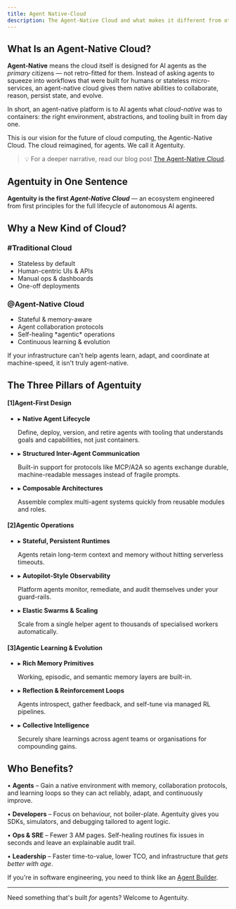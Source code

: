 ```yaml
---
title: Agent Native-Cloud
description: The Agent-Native Cloud and what makes it different from other cloud platforms
---
```


## What Is an Agent-Native Cloud?

**Agent-Native** means the cloud itself is designed for AI agents as the *primary* citizens — not retro-fitted for them. Instead of asking agents to squeeze into workflows that were built for humans or stateless micro-services, an agent-native cloud gives them native abilities to collaborate, reason, persist state, and evolve.

In short, an agent-native platform is to AI agents what *cloud-native* was to containers: the right environment, abstractions, and tooling built in from day one.

This is our vision for the future of cloud computing, the Agentic-Native Cloud. The cloud reimagined, for agents. We call it <span className="text-cyan-700 dark:text-cyan-500">Agentuity</span>.

> 💡  For a deeper narrative, read our blog post [The Agent-Native Cloud](https://agentuity.com/blog/agent-native).

## Agentuity in One Sentence

**Agentuity is the first *Agent-Native Cloud*** — an ecosystem engineered from first principles for the full lifecycle of autonomous AI agents.

## Why a New Kind of Cloud?

<div className="my-8 grid md:grid-cols-2 rounded-lg overflow-hidden border dark:border-gray-700 border-gray-200 divide-y md:divide-y-0 md:divide-x divide-gray-200 dark:divide-gray-700">
  <div className="p-6 bg-gray-50 dark:bg-gray-800">
    <h3 className="text-lg font-semibold flex items-center gap-2"><span className="text-xl font-mono">#</span>Traditional Cloud</h3>
    <ul className="mt-4 space-y-2 list-disc list-inside text-sm">
      <li>Stateless by default</li>
      <li>Human-centric UIs & APIs</li>
      <li>Manual ops & dashboards</li>
      <li>One-off deployments</li>
    </ul>
  </div>
  <div className="p-6 bg-cyan-50 dark:bg-cyan-900">
    <h3 className="text-lg font-semibold flex items-center gap-2"><span className="text-xl font-mono">@</span>Agent-Native Cloud</h3>
    <ul className="mt-4 space-y-2 list-disc list-inside text-sm">
      <li>Stateful & memory-aware</li>
      <li>Agent collaboration protocols</li>
      <li>Self-healing *agentic* operations</li>
      <li>Continuous learning & evolution</li>
    </ul>
  </div>
</div>

If your infrastructure can't help agents learn, adapt, and coordinate at machine-speed, it isn't truly agent-native.

## The Three Pillars of Agentuity

<div className="my-10 grid md:grid-cols-1 gap-6 text-xs sm:text-sm font-mono">
  <div className="bg-gray-100 dark:bg-gray-900 border border-gray-200 dark:border-gray-700 rounded-lg shadow-lg p-6 text-gray-800 dark:text-gray-100">
    <h4 className="text-cyan-700 dark:text-cyan-400 mb-4 flex items-center gap-2"><span className="text-base select-none">[1]</span>Agent-First Design</h4>
    <ul className="space-y-3 list-none">
      <li>
        <span className="text-cyan-700 dark:text-cyan-500 mr-2">▸</span> <strong className="text-black dark:text-white">Native Agent Lifecycle</strong>
        <p className="py-2 mt-1 text-gray-700 dark:text-gray-400">Define, deploy, version, and retire agents with tooling that understands goals and capabilities, not just containers.</p>
      </li>
      <li>
        <span className="text-cyan-700 dark:text-cyan-500 mr-2">▸</span> <strong className="text-black dark:text-white">Structured Inter-Agent Communication</strong>
        <p className="py-2 mt-1 text-gray-700 dark:text-gray-400">Built-in support for protocols like MCP/A2A so agents exchange durable, machine-readable messages instead of fragile prompts.</p>
      </li>
      <li>
        <span className="text-cyan-700 dark:text-cyan-500 mr-2">▸</span> <strong className="text-black dark:text-white">Composable Architectures</strong>
        <p className="py-2 mt-1 text-gray-700 dark:text-gray-400">Assemble complex multi-agent systems quickly from reusable modules and roles.</p>
      </li>
    </ul>
  </div>

  <div className="bg-gray-100 dark:bg-gray-900 border border-gray-200 dark:border-gray-700 rounded-lg shadow-lg p-6 text-gray-800 dark:text-gray-100">
    <h4 className="text-cyan-700 dark:text-cyan-400 mb-4 flex items-center gap-2"><span className="text-base select-none">[2]</span>Agentic Operations</h4>
    <ul className="space-y-3 list-none">
      <li>
        <span className="text-cyan-700 dark:text-cyan-500 mr-2">▸</span> <strong className="text-black dark:text-white">Stateful, Persistent Runtimes</strong>
        <p className="py-2 mt-1 text-gray-700 dark:text-gray-400">Agents retain long-term context and memory without hitting serverless timeouts.</p>
      </li>
      <li>
        <span className="text-cyan-700 dark:text-cyan-500 mr-2">▸</span> <strong className="text-black dark:text-white">Autopilot-Style Observability</strong>
        <p className="py-2 mt-1 text-gray-700 dark:text-gray-400">Platform agents monitor, remediate, and audit themselves under your guard-rails.</p>
      </li>
      <li>
        <span className="text-cyan-700 dark:text-cyan-500 mr-2">▸</span> <strong className="text-black dark:text-white">Elastic Swarms & Scaling</strong>
        <p className="py-2 mt-1 text-gray-700 dark:text-gray-400">Scale from a single helper agent to thousands of specialised workers automatically.</p>
      </li>
    </ul>
  </div>

  <div className="bg-gray-100 dark:bg-gray-900 border border-gray-200 dark:border-gray-700 rounded-lg shadow-lg p-6 text-gray-800 dark:text-gray-100">
    <h4 className="text-cyan-700 dark:text-cyan-400 mb-4 flex items-center gap-2"><span className="text-base select-none">[3]</span>Agentic Learning & Evolution</h4>
    <ul className="space-y-3 list-none">
      <li>
        <span className="text-cyan-700 dark:text-cyan-500 mr-2">▸</span> <strong className="text-black dark:text-white">Rich Memory Primitives</strong>
        <p className="py-2 mt-1 text-gray-700 dark:text-gray-400">Working, episodic, and semantic memory layers are built-in.</p>
      </li>
      <li>
        <span className="text-cyan-700 dark:text-cyan-500 mr-2">▸</span> <strong className="text-black dark:text-white">Reflection & Reinforcement Loops</strong>
        <p className="py-2 mt-1 text-gray-700 dark:text-gray-400">Agents introspect, gather feedback, and self-tune via managed RL pipelines.</p>
      </li>
      <li>
        <span className="text-cyan-700 dark:text-cyan-500 mr-2">▸</span> <strong className="text-black dark:text-white">Collective Intelligence</strong>
        <p className="py-2 mt-1 text-gray-700 dark:text-gray-400">Securely share learnings across agent teams or organisations for compounding gains.</p>
      </li>
    </ul>
  </div>
</div>

## Who Benefits?

• **Agents** – Gain a native environment with memory, collaboration protocols, and learning loops so they can act reliably, adapt, and continuously improve.
 
• **Developers** – Focus on behaviour, not boiler-plate. Agentuity gives you SDKs, simulators, and debugging tailored to agent logic.

• **Ops & SRE** – Fewer 3 AM pages. Self-healing routines fix issues in seconds and leave an explainable audit trail.

• **Leadership** – Faster time-to-value, lower TCO, and infrastructure that *gets better with age*.

If you're in software engineering, you need to think like an [Agent Builder](/Concepts/agent-engineering).

---

Need something that's built *for* agents? Welcome to Agentuity.

